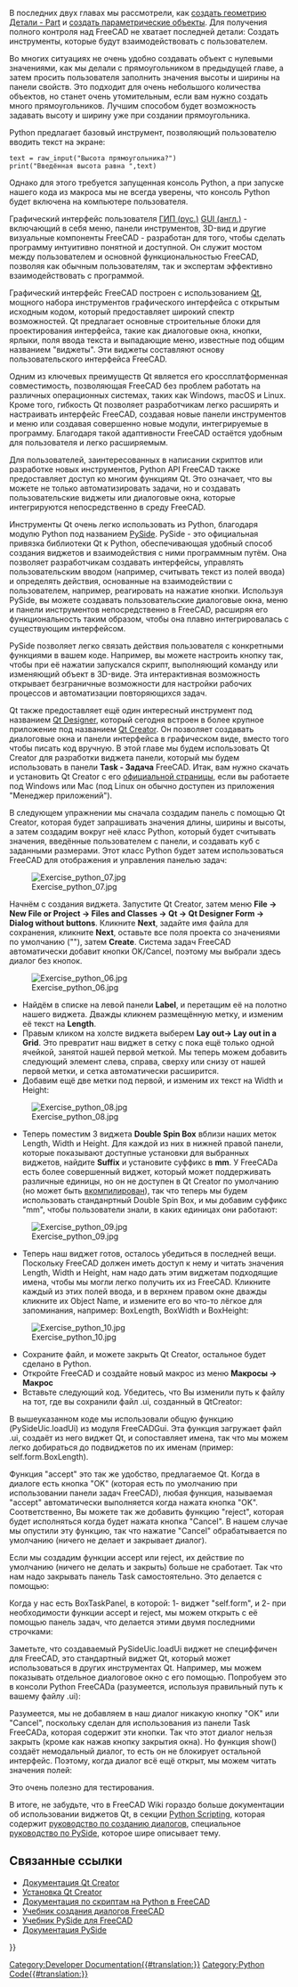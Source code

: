 <languages/>

{{Docnav/ru
|[[Manual:Creating parametric objects/ru|Создание параметрических объектов]]
|[[Manual:The Community/ru|Сообщество]]
|[[Manual:Introduction/ru|Руководство: Начало]]
|IconC=Crystal Clear manual.png
}}

{{Manual:TOC}}

В последних двух главах мы рассмотрели, как [[Manual:Creating and manipulating geometry/ru|создать геометрию Детали - Part]] и [[Manual:Creating parametric objects/ru|создать параметрические объекты]]. Для получения полного контроля над FreeCAD не хватает последней детали: Создать инструменты, которые будут взаимодействовать с пользователем.

Во многих ситуациях не очень удобно создавать объект с нулевыми значениями, как мы делали с прямоугольником в предыдущей главе, а затем просить пользователя заполнить значения высоты и ширины на панели свойств. Это подходит для очень небольшого количества объектов, но станет очень утомительным, если вам нужно создать много прямоугольников. Лучшим способом будет возможность задавать высоту и ширину уже при создании прямоугольника.

Python предлагает базовый инструмент, позволяющий пользователю вводить текст на экране:

 text = raw_input("Высота прямоугольника?")
 print("Введённая высота равна ",text)

Однако для этого требуется запущенная консоль Python, а при запуске нашего кода из макроса мы не всегда уверены, что консоль Python будет включена на компьютере пользователя.

Графический интерфейс пользователя [https://ru.wikipedia.org/wiki/Графический_интерфейс_пользователя ГИП (рус.)] [https://en.wikipedia.org/wiki/Graphical_user_interface GUI (англ.)] - включающий в себя меню, панели инструментов, 3D-вид и другие визуальные компоненты FreeCAD - разработан для того, чтобы сделать программу интуитивно понятной и доступной. Он служит мостом между пользователем и основной функциональностью FreeCAD, позволяя как обычным пользователям, так и экспертам эффективно взаимодействовать с программой.

Графический интерфейс FreeCAD построен с использованием [https://en.wikipedia.org/wiki/Qt_(software) Qt], мощного набора инструментов графического интерфейса с открытым исходным кодом, который предоставляет широкий спектр возможностей. Qt предлагает основные строительные блоки для проектирования интерфейса, такие как диалоговые окна, кнопки, ярлыки, поля ввода текста и выпадающие меню, известные под общим названием "виджеты". Эти виджеты составляют основу пользовательского интерфейса FreeCAD.

Одним из ключевых преимуществ Qt является его кроссплатформенная совместимость, позволяющая FreeCAD без проблем работать на различных операционных системах, таких как Windows, macOS и Linux. Кроме того, гибкость Qt позволяет разработчикам легко расширять и настраивать интерфейс FreeCAD, создавая новые панели инструментов и меню или создавая совершенно новые модули, интегрируемые в программу. Благодаря такой адаптивности FreeCAD остаётся удобным для пользователя и легко расширяемым.

Для пользователей, заинтересованных в написании скриптов или разработке новых инструментов, Python API FreeCAD также предоставляет доступ ко многим функциям Qt. Это означает, что вы можете не только автоматизировать задачи, но и создавать пользовательские виджеты или диалоговые окна, которые интегрируются непосредственно в среду FreeCAD.

Инструменты Qt очень легко использовать из Python, благодаря модулю Python под названием [https://en.wikipedia.org/wiki/PySide PySide]. PySide - это официальная привязка библиотеки Qt к Python, обеспечивающая удобный способ создания виджетов и взаимодействия с ними программным путём. Она позволяет разработчикам создавать интерфейсы, управлять пользовательским вводом (например, считывать текст из полей ввода) и определять действия, основанные на взаимодействии с пользователем, например, реагировать на нажатие кнопки. Используя PySide, вы можете создавать пользовательские диалоговые окна, меню и панели инструментов непосредственно в FreeCAD, расширяя его функциональность таким образом, чтобы она плавно интегрировалась с существующим интерфейсом.

PySide позволяет легко связать действия пользователя с конкретными функциями в вашем коде. Например, вы можете настроить кнопку так, чтобы при её нажатии запускался скрипт, выполняющий команду или изменяющий объект в 3D-виде. Эта интерактивная возможность открывает безграничные возможности для настройки рабочих процессов и автоматизации повторяющихся задач.

Qt также предоставляет ещё один интересный инструмент под названием [http://doc.qt.io/qt-4.8/designer-manual.html Qt Designer], который сегодня встроен в более крупное приложение под названием [https://en.wikipedia.org/wiki/Qt_Creator Qt Creator]. Он позволяет создавать диалоговые окна и панели интерфейса в графическом виде, вместо того чтобы писать код вручную. В этой главе мы будем использовать Qt Creator для разработки виджета панели, который мы будем использовать в панели '''Task - Задача''' FreeCAD. Итак, вам нужно скачать и установить Qt Creator с его [https://www.qt.io/ide/ официальной страницы], если вы работаете под Windows или Mac (под Linux он обычно доступен из приложения "Менеджер приложений").

В следующем упражнении мы сначала создадим панель с помощью Qt Creator, которая будет запрашивать значения длины, ширины и высоты, а затем создадим вокруг неё класс Python, который будет считывать значения, введённые пользователем с панели, и создавать куб с заданными размерами. Этот класс Python будет затем использоваться FreeCAD для отображения и управления панелью задач:

[[Image:Exercise_python_07.jpg]]

<div class="mw-translate-fuzzy">
Начнём с создания виджета. Запустите Qt Creator, затем меню '''File → New File or Project → Files and Classes → Qt → Qt Designer Form → Dialog without buttons'''. Кликните '''Next''', задайте имя файла для сохранения, кликните '''Next''', оставьте все поля проекта со значениями по умолчанию ("<none>"), затем '''Create'''. Система задач FreeCAD автоматически добавит кнопки OK/Cancel, поэтому мы выбрали здесь диалог без кнопок.
</div>

[[Image:Exercise_python_06.jpg]]

<div class="mw-translate-fuzzy">
* Найдём в списке на левой панели '''Label''', и перетащим её на полотно нашего виджета. Дважды кликнем размещённую метку, и изменим её текст на '''Length'''.
* Правым кликом на холсте виджета выберем '''Lay out→ Lay out in a Grid'''. Это превратит наш виджет в сетку с пока ещё только одной ячейкой, занятой нашей первой меткой. Мы теперь можем добавить следующий элемент слева, справа, сверху или снизу от нашей первой метки, и сетка автоматически расширится.
* Добавим ещё две метки под первой, и изменим их текст на Width и Height:
</div>

[[Image:Exercise_python_08.jpg]]

<div class="mw-translate-fuzzy">
* Теперь поместим 3 виджета '''Double Spin Box''' вблизи наших меток Length, Width и Height. Для каждой из них в нижней правой панели, которые показывают доступные установки для выбранных виджетов, найдите '''Suffix''' и установите суффикс в '''mm'''. У FreeCADа есть более совершенный виджет, который может поддерживать различные единицы, но он не доступен в Qt Creator по умолчанию (но может быть [[Compile_on_Linux/Unix/ru#Qt_designer_plugin|вкомпилирован]]), так что теперь мы будем использовать станданртный Double Spin Box, и мы добавим суффикс "mm", чтобы пользователи знали, в каких единицах они работают:
</div>

[[Image:Exercise_python_09.jpg]]

<div class="mw-translate-fuzzy">
* Теперь наш виджет готов, осталось убедиться в последней вещи. Поскольку FreeCAD должен иметь доступ к нему и читать значения Length, Width и Height, нам надо дать этим виджетам подходящие имена, чтобы мы могли легко получить их из FreeCAD. Кликните каждый из этих полей ввода, и в верхнем правом окне дважды кликните их Object Name, и измените его во что-то лёгкое для запоминания, например: BoxLength, BoxWidth и BoxHeight:
</div>

[[Image:Exercise_python_10.jpg]]

* Сохраните файл, и можете закрыть Qt Creator, остальное будет сделано в Python.
* Откройте FreeCAD и создайте новый макрос из меню '''Макросы → Макрос'''
* Вставьте следующий код. Убедитесь, что Вы изменили путь к файлу на тот, где вы сохранили файл .ui, созданный в QtCreator:

{{Code|code=
import FreeCAD,FreeCADGui,Part
 
# CHANGE THE LINE BELOW
path_to_ui = "C:\Users\yorik\Documents\dialog.ui"
 
class BoxTaskPanel:
   def __init__(self):
       # this will create a Qt widget from our ui file
       self.form = FreeCADGui.PySideUic.loadUi(path_to_ui)
 
   def accept(self):
       length = self.form.BoxLength.value()
       width = self.form.BoxWidth.value()
       height = self.form.BoxHeight.value()
       if (length == 0) or (width == 0) or (height == 0):
           print("Error! None of the values can be 0!")
           # we bail out without doing anything
           return
       box = Part.makeBox(length,width,height)
       Part.show(box)
       FreeCADGui.Control.closeDialog()
        
panel = BoxTaskPanel()
FreeCADGui.Control.showDialog(panel)
}}

<div class="mw-translate-fuzzy">
В вышеуказанном коде мы использовали общую функцию (PySideUic.loadUi) из модуля FreeCADGui. Эта функция загружает файл .ui, создаёт из него виджет Qt, и сопоставляет имена, так что мы можем легко добираться до подвиджетов по их именам (пример: self.form.BoxLength).
</div>

Функция "accept" это так же удобство, предлагаемое Qt. Когда в диалоге есть кнопка "OK" (которая есть по умолчанию при использовании панели задач FreeCAD), любая функция, называемая "accept" автоматически выполняется когда нажата кнопка "OK". Соответственно, Вы можете так же добавить функцию "reject", которая будет исполняться когда будет нажата кнопка "Cancel". В нашем случае мы опустили эту функцию, так что нажатие "Cancel" обрабатывается по умолчанию (ничего не делает и закрывает диалог).

Если мы создадим функции accept или reject, их действие по умолчанию (ничего не делать и закрыть) больше не сработает. Так что нам надо закрывать панель Task самостоятельно. Это делается с помощью:

{{Code|code=
FreeCADGui.Control.closeDialog() 
}}

Когда у нас есть BoxTaskPanel, в которой: 1- виджет "self.form", и 2- при необходимости функции accept и reject, мы можем открыть с её помощью панель задач, что делается этими двумя последними строчками:

{{Code|code=
panel = BoxTaskPanel()
 FreeCADGui.Control.showDialog(panel)
}}

<div class="mw-translate-fuzzy">
Заметьте, что создаваемый PySideUic.loadUi виджет не специффичен для FreeCAD, это стандартный виджет Qt, который может использоваться в других инструментах Qt. Например, мы можем показывать отдельное диалоговое окно с его помощью. Попробуем это в консоли Python FreeCADа (разумеется, используя правильный путь к вашему файлу .ui):
</div>

{{Code|code=
from PySide import QtGui
 w = FreeCADGui.PySideUic.loadUi("C:\Users\yorik\Documents\dialog.ui")
 w.show()
}}

<div class="mw-translate-fuzzy">
Разумеется, мы не добавляем в наш диалог никакую кнопку "OK" или "Cancel", поскольку сделан для использования из панели Task FreeCADа, которая содержит эти кнопки. Так что этот диалог нельзя закрыть (кроме как нажав кнопку закрытия окна). Но функция show() создаёт немодальный диалог, то есть он не блокирует остальной интерфейс. Поэтому, когда диалог всё ещё открыт, мы можем читать значения полей:
</div>

{{Code|code=
w.BoxHeight.value() 
}}

Это очень полезно для тестирования.

В итоге, не забудьте, что в FreeCAD Wiki гораздо больше документации об использовании виджетов Qt, в секции [[Power_users_hub/ru|Python Scripting]], которая содержит [[Dialog_creation/ru|руководство по созданию диалогов]], специальное [[PySide/ru|руководство по PySide]], которое шире описывает тему.

== Связанные ссылки ==
* [https://en.wikipedia.org/wiki/Qt_Creator Документация Qt Creator]
* [https://www.qt.io/ide/ Установка Qt Creator]
* [[Power_users_hub/ru|Документация по скриптам на Python в FreeCAD]]
* [[Dialog_creation/ru|Учебник создания диалогов FreeCAD]]
* [[PySide/ru|Учебник PySide для FreeCAD]]
* [http://srinikom.github.io/pyside-docs/index.html Документация PySide]


{{Docnav/ru
|[[Manual:Creating parametric objects/ru|Создание параметрических объектов]]
|[[Manual:The Community/ru|Сообщество]]
|[[Manual:Introduction/ru|Руководство: Начало]]
|IconC=Crystal Clear manual.png
}}

{{Powerdocnavi{{#translation:}}}}
[[Category:Developer Documentation{{#translation:}}]]
[[Category:Python Code{{#translation:}}]]